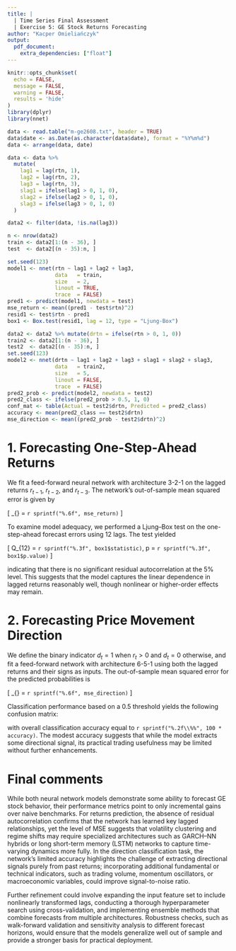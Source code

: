 ```yaml
---
title: |
  | Time Series Final Assessment
  | Exercise 5: GE Stock Returns Forecasting
author: "Kacper Omieliańczyk"
output:
  pdf_document:
    extra_dependencies: ["float"]
---
```


```r
knitr::opts_chunk$set(
  echo = FALSE,
  message = FALSE,
  warning = FALSE,
  results = 'hide'
)
library(dplyr)
library(nnet)

data <- read.table("m-ge2608.txt", header = TRUE)
data$date <- as.Date(as.character(data$date), format = "%Y%m%d")
data <- arrange(data, date)

data <- data %>%
  mutate(
    lag1 = lag(rtn, 1),
    lag2 = lag(rtn, 2),
    lag3 = lag(rtn, 3),
    slag1 = ifelse(lag1 > 0, 1, 0),
    slag2 = ifelse(lag2 > 0, 1, 0),
    slag3 = ifelse(lag3 > 0, 1, 0)
  )

data2 <- filter(data, !is.na(lag3))

n <- nrow(data2)
train <- data2[1:(n - 36), ]
test  <- data2[(n - 35):n, ]

set.seed(123)
model1 <- nnet(rtn ~ lag1 + lag2 + lag3,
               data   = train,
               size   = 2,
               linout = TRUE,
               trace  = FALSE)
pred1 <- predict(model1, newdata = test)
mse_return <- mean((pred1 - test$rtn)^2)
resid1 <- test$rtn - pred1
box1 <- Box.test(resid1, lag = 12, type = "Ljung-Box")

data2 <- data2 %>% mutate(drtn = ifelse(rtn > 0, 1, 0))
train2 <- data2[1:(n - 36), ]
test2  <- data2[(n - 35):n, ]
set.seed(123)
model2 <- nnet(drtn ~ lag1 + lag2 + lag3 + slag1 + slag2 + slag3,
               data   = train2,
               size   = 5,
               linout = FALSE,
               trace  = FALSE)
pred2_prob <- predict(model2, newdata = test2)
pred2_class <- ifelse(pred2_prob > 0.5, 1, 0)
conf_mat <- table(Actual = test2$drtn, Predicted = pred2_class)
accuracy <- mean(pred2_class == test2$drtn)
mse_direction <- mean((pred2_prob - test2$drtn)^2)
```

# 1. Forecasting One-Step-Ahead Returns

We fit a feed-forward neural network with architecture 3-2-1 on the lagged returns $r_{t-1}$, $r_{t-2}$, and $r_{t-3}$. The network’s out-of-sample mean squared error is given by

\[
\mathrm{MSE}_{\mathrm{return}} = `r sprintf("%.6f", mse_return)`
\]

To examine model adequacy, we performed a Ljung–Box test on the one-step-ahead forecast errors using 12 lags. The test yielded

\[
Q_{12} = `r sprintf("%.3f", box1$statistic)`, \quad p\text{-value} = `r sprintf("%.3f", box1$p.value)`
\]

indicating that there is no significant residual autocorrelation at the 5\% level. This suggests that the model captures the linear dependence in lagged returns reasonably well, though nonlinear or higher-order effects may remain.

# 2. Forecasting Price Movement Direction

We define the binary indicator $d_t = 1$ when $r_t > 0$ and $d_t = 0$ otherwise, and fit a feed-forward network with architecture 6-5-1 using both the lagged returns and their signs as inputs. The out-of-sample mean squared error for the predicted probabilities is

\[
\mathrm{MSE}_{\mathrm{direction}} = `r sprintf("%.6f", mse_direction)`
\]

Classification performance based on a 0.5 threshold yields the following confusion matrix:

\begin{figure}
\centering
\begin{tabular}{c|cc}
 & \multicolumn{2}{c}{Predicted} \\
Actual & 0 & 1 \\
\hline
0 & `r conf_mat["0","0"]` & `r conf_mat["0","1"]` \\
1 & `r conf_mat["1","0"]` & `r conf_mat["1","1"]` \\
\end{tabular}
\end{figure}

with overall classification accuracy equal to `r sprintf("%.2f\\%%", 100 * accuracy)`. The modest accuracy suggests that while the model extracts some directional signal, its practical trading usefulness may be limited without further enhancements.

# Final comments
While both neural network models demonstrate some ability to forecast GE stock behavior, their performance metrics point to only incremental gains over naive benchmarks. For returns prediction, the absence of residual autocorrelation confirms that the network has learned key lagged relationships, yet the level of MSE suggests that volatility clustering and regime shifts may require specialized architectures such as GARCH–NN hybrids or long short-term memory (LSTM) networks to capture time-varying dynamics more fully. In the direction classification task, the network’s limited accuracy highlights the challenge of extracting directional signals purely from past returns; incorporating additional fundamental or technical indicators, such as trading volume, momentum oscillators, or macroeconomic variables, could improve signal-to-noise ratio.

Further refinement could involve expanding the input feature set to include nonlinearly transformed lags, conducting a thorough hyperparameter search using cross-validation, and implementing ensemble methods that combine forecasts from multiple architectures. Robustness checks, such as walk-forward validation and sensitivity analysis to different forecast horizons, would ensure that the models generalize well out of sample and provide a stronger basis for practical deployment.
